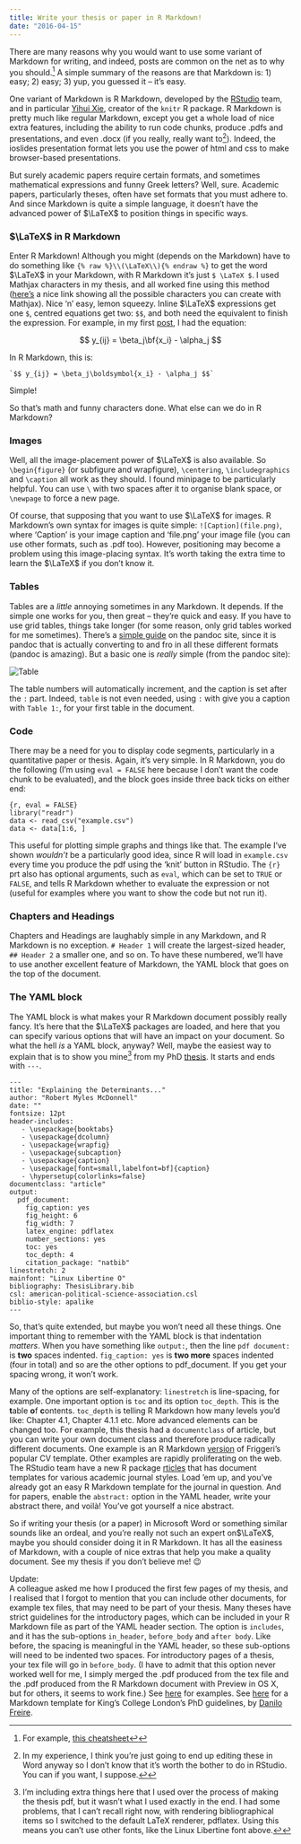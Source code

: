```yaml
---
title: Write your thesis or paper in R Markdown!
date: "2016-04-15"
---
```


There are many reasons why you would want to use some variant of Markdown for writing, and indeed, posts are common on the net as to why you should.[^1] A simple summary of the reasons are that Markdown is: 1) easy; 2) easy; 3) yup, you guessed it – it’s easy.

One variant of Markdown is R Markdown, developed by the [RStudio](https://www.rstudio.com/) team, and in particular [Yihui Xie](http://yihui.name/knitr/), creator of the `knitr` R package. R Markdown is pretty much like regular Markdown, except you get a whole load of nice extra features, including the ability to run code chunks, produce .pdfs and presentations, and even .docx (if you really, really want to[^2]). Indeed, the ioslides presentation format lets you use the power of html and css to make browser-based presentations.

But surely academic papers require certain formats, and sometimes mathematical expressions and funny Greek letters? Well, sure. Academic papers, particularly theses, often have set formats that you must adhere to. And since Markdown is quite a simple language, it doesn’t have the advanced power of $\LaTeX$ to position things in specific ways.

### $\LaTeX$ in R Markdown

Enter R Markdown! Although you might (depends on the Markdown) have to do something like `{% raw %}\\(\LaTeX\\){% endraw %}` to get the word $\LaTeX$ in your Markdown, with R Markdown it’s just `$ \LaTeX $`. I used Mathjax characters in my thesis, and all worked fine using this method ([here’s](http://www.onemathematicalcat.org/MathJaxDocumentation/TeXSyntax.htm) a nice link showing all the possible characters you can create with Mathjax). Nice ‘n’ easy, lemon squeezy. Inline $\LaTeX$ expressions get one `$`, centred equations get two: `$$`, and both need the equivalent to finish the expression. For example, in my first [post](http://robertmyles.github.io//post1.html), I had the equation:

$$
y_{ij} = \beta_j\bf{x_i} - \alpha_j
$$

In R Markdown, this is:

    `$$ y_{ij} = \beta_j\boldsymbol{x_i} - \alpha_j $$`

Simple!

So that’s math and funny characters done. What else can we do in R Markdown?

### Images

Well, all the image-placement power of $\LaTeX$ is also available. So `\begin{figure}` (or subfigure and wrapfigure), `\centering`, `\includegraphics` and `\caption` all work as they should. I found minipage to be particularly helpful. You can use `\` with two spaces after it to organise blank space, or `\newpage` to force a new page.

Of course, that supposing that you want to use $\LaTeX$ for images. R Markdown’s own syntax for images is quite simple: `![Caption](file.png)`, where ‘Caption’ is your image caption and ‘file.png’ your image file (you can use other formats, such as .pdf too). However, positioning may become a problem using this image-placing syntax. It’s worth taking the extra time to learn the $\LaTeX$ if you don’t know it.

### Tables

Tables are a _little_ annoying sometimes in any Markdown. It depends. If the simple one works for you, then great – they’re quick and easy. If you have to use grid tables, things take longer (for some reason, only grid tables worked for me sometimes). There’s a [simple guide](http://pandoc.org/README.html#tables) on the pandoc site, since it is pandoc that is actually converting to and fro in all these different formats (pandoc is amazing). But a basic one is _really_ simple (from the pandoc site):

![Table](http://i.imgur.com/TcbAp2U.png)

The table numbers will automatically increment, and the caption is set after the `:` part. Indeed, `table` is not even needed, using `:` with give you a caption with `Table 1:`, for your first table in the document.

### Code

There may be a need for you to display code segments, particularly in a quantitative paper or thesis. Again, it’s very simple. In R Markdown, you do the following (I’m using `eval = FALSE` here because I don’t want the code chunk to be evaluated), and the block goes inside three back ticks on either end:

    {r, eval = FALSE}
    library("readr")
    data <- read_csv("example.csv")
    data <- data[1:6, ]

This useful for plotting simple graphs and things like that. The example I’ve shown _wouldn’t_ be a particularly good idea, since R will load in `example.csv` every time you produce the pdf using the ‘knit’ button in RStudio. The `{r}` prt also has optional arguments, such as `eval`, which can be set to `TRUE` or `FALSE`, and tells R Markdown whether to evaluate the expression or not (useful for examples where you want to show the code but not run it).

### Chapters and Headings

Chapters and Headings are laughably simple in any Markdown, and R Markdown is no exception. `# Header 1` will create the largest-sized header, `## Header 2` a smaller one, and so on. To have these numbered, we’ll have to use another excellent feature of Markdown, the YAML block that goes on the top of the document.

### The YAML block

The YAML block is what makes your R Markdown document possibly really fancy. It’s here that the $\LaTeX$ packages are loaded, and here that you can specify various options that will have an impact on your document. So what the hell _is_ a YAML block, anyway? Well, maybe the easiest way to explain that is to show you mine[^3] from my PhD
[thesis](%7B%7B%20site.url%20%7D%7D/assets/Explaining%20the%20Determinants%20of%20Foreign%20Policy%20Voting%20Behaviour%20in%20the%20Brazilian%20Houses%20of%20Legislature.pdf). It starts and ends with `---`.

    ---
    title: "Explaining the Determinants..."
    author: "Robert Myles McDonnell"
    date: ""
    fontsize: 12pt
    header-includes:
       - \usepackage{booktabs}
       - \usepackage{dcolumn}
       - \usepackage{wrapfig}
       - \usepackage{subcaption}
       - \usepackage{caption}
       - \usepackage[font=small,labelfont=bf]{caption}
       - \hypersetup{colorlinks=false}
    documentclass: "article"
    output:
      pdf_document:
        fig_caption: yes
        fig_height: 6
        fig_width: 7
        latex_engine: pdflatex
        number_sections: yes
        toc: yes
        toc_depth: 4
        citation_package: "natbib"
    linestretch: 2
    mainfont: "Linux Libertine O"
    bibliography: ThesisLibrary.bib
    csl: american-political-science-association.csl
    biblio-style: apalike
    ---

So, that’s quite extended, but maybe you won’t need all these things. One important thing to remember with the YAML block is that indentation _matters_. When you have something like `output:`, then the line `pdf document:` is **two** spaces indented. `fig_caption: yes` is **two more** spaces indented (four in total) and so are the other options to pdf_document. If you get your spacing wrong, it won’t work.

Many of the options are self-explanatory: `linestretch` is line-spacing, for example. One important option is `toc` and its option `toc_depth`. This is the **t**able **o**f **c**ontents. `toc_depth` is telling R Markdown how many levels you’d like: Chapter 4.1, Chapter 4.1.1 etc. More advanced elements can be changed too. For example, this thesis had a `documentclass` of article, but you can write your own document class and therefore produce radically different documents. One example is an R Markdown [version](https://github.com/danielkrizian/resume_template) of Friggeri’s popular CV template. Other examples are rapidly proliferating
on the web. The RStudio team have a new R package [rticles](https://github.com/rstudio/rticles) that has document templates for various academic journal styles. Load ’em up, and you’ve already got an easy R Markdown template for the journal in question. And for papers, enable the `abstract:` option in the YAML header, write your abstract there, and voilà! You’ve got yourself a nice abstract.

So if writing your thesis (or a paper) in Microsoft Word or something similar sounds like an ordeal, and you’re really not such an expert
on$\LaTeX$, maybe you should consider doing it in R Markdown. It has all the easiness of Markdown, with a couple of nice extras that help you make a quality document. See my thesis if you don’t believe me! :wink:

Update:  
A colleague asked me how I produced the first few pages of my thesis, and I realised that I forgot to mention that you can include other documents, for example tex files, that may need to be part of your thesis. Many theses have strict guidelines for the introductory pages, which can be included in your R Markdown file as part of the YAML header section. The option is `includes`, and it has the sub-options `in_header`, `before_body` and `after body`. Like before, the spacing is meaningful in the YAML header, so these sub-options will need to be indented two spaces. For introductory pages of a thesis, your tex file will go in `before_body`. (I have to admit that this option never worked well for me, I simply merged the .pdf produced from the tex file and the .pdf produced from the R Markdown document with Preview in OS X, but for others, it seems to work fine.) See [here](http://rmarkdown.rstudio.com/markdown_document_format.html) for examples. See [here](https://github.com/danilofreire/kcl-thesis-template-markdown) for a Markdown template for King’s College London’s PhD guidelines, by [Danilo Freire](http://danilofreire.com/).

[^1]: For example, [this cheatsheet](http://markdown-guide.readthedocs.org/en/latest/basics.html)[↩](#a1)
[^2]: In my experience, I think you’re just going to end up editing these in Word anyway so I don’t know that it’s worth the bother to do in RStudio. You can if you want, I suppose.[↩](#a2)
[^3]: I’m including extra things here that I used over the process of making the thesis pdf, but it wasn’t what I used exactly in the end. I had some problems, that I can’t recall right now, with rendering bibliographical items so I switched to the default LaTeX renderer, pdflatex. Using this means you can’t use other fonts, like the Linux Libertine font above.[↩](#a3)

<link rel="image_src" href="http://i.imgur.com/vywFhKA.png?1" />
